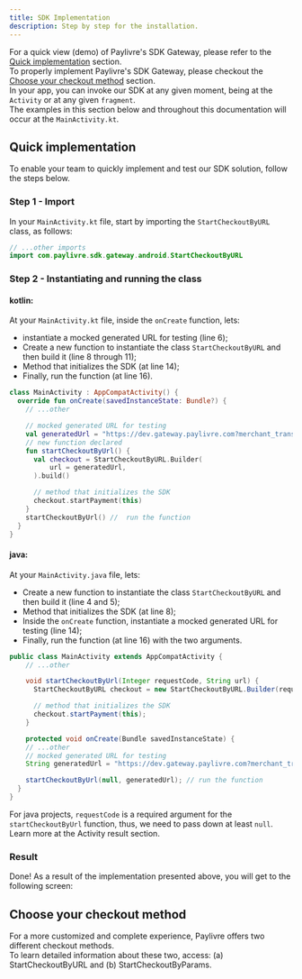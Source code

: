 ```yaml
---
title: SDK Implementation
description: Step by step for the installation.
---
```



For a quick view (demo) of Paylivre's SDK Gateway, please refer to the [Quick implementation](#quick-implementation) section.<br/>
To properly implement Paylivre's SDK Gateway, please checkout the [Choose your checkout method](#choose-your-checkout-method) section.<br/>
In your app, you can invoke our SDK at any given moment, being at the `Activity` or at any given `fragment`.<br/>
The examples in this section below and throughout this documentation will occur at the `MainActivity.kt`.

## Quick implementation

To enable your team to quickly implement and test our SDK solution, follow the steps below.

### Step 1 - Import

In your `MainActivity.kt` file, start by importing the `StartCheckoutByURL` class, as follows:

```kotlin title=./java/MainActivity.kt lineNumbers=true highlight={2}
// ...other imports
import com.paylivre.sdk.gateway.android.StartCheckoutByURL

```

### Step 2 - Instantiating and running the class

#### kotlin:

At your `MainActivity.kt` file, inside the `onCreate` function, lets:

- instantiate a mocked generated URL for testing (line 6);
- Create a new function to instantiate the class `StartCheckoutByURL` and then build it (line 8 through 11);
- Method that initializes the SDK (at line 14);
- Finally, run the function (at line 16).

```kotlin title=./java/MainActivity.kt lineNumbers=true highlight={6,8-11,14,16}
class MainActivity : AppCompatActivity() {
  override fun onCreate(savedInstanceState: Bundle?) {
    // ...other

    // mocked generated URL for testing
    val generatedUrl = "https://dev.gateway.paylivre.com?merchant_transaction_id=a47fc29a7b&merchant_id=302&operation=0&email=user_gateway_test@tutanota.com&document_number=61317581075&amount=500&currency=BRL&type=15&account_id=123654asd&callback_url=https://www.google.com&redirect_url=https://www.merchant_to_you.com&auto_approve=1&signature=JGFyZ29uMmkkdj0xOSRtPTE2LHQ9MixwPTEkWVdRNU5XWTVaR1UyT1RnNE5ETSRKYWlvWmRwc3J1L3cyQlJzVlBzd25B&logo_url=https://github.com/paylivre/gateway-example-react-js/blob/master/assets/logo_jackpot_new.png?raw=true"
    // new function declared
    fun startCheckoutByUrl() {
      val checkout = StartCheckoutByURL.Builder(
          url = generatedUrl,
      ).build()

      // method that initializes the SDK
      checkout.startPayment(this)
    }
    startCheckoutByUrl() //  run the function
  }
}

```

#### java:

At your `MainActivity.java` file, lets:

- Create a new function to instantiate the class `StartCheckoutByURL` and then build it (line 4 and 5);
- Method that initializes the SDK (at line 8);
- Inside the `onCreate` function, instantiate a mocked generated URL for testing (line 14);
- Finally, run the function (at line 16) with the two arguments.

```java title=./java/MainActivity.java lineNumbers=true highlight={4-5,8,14,16}
public class MainActivity extends AppCompatActivity {
    // ...other

    void startCheckoutByUrl(Integer requestCode, String url) {
      StartCheckoutByURL checkout = new StartCheckoutByURL.Builder(requestCode, url).build();

      // method that initializes the SDK
      checkout.startPayment(this);
    }

    protected void onCreate(Bundle savedInstanceState) {
    // ...other
    // mocked generated URL for testing
    String generatedUrl = "https://dev.gateway.paylivre.com?merchant_transaction_id=a47fc29a7b&merchant_id=302&operation=0&email=user_gateway_test@tutanota.com&document_number=61317581075&amount=500&currency=BRL&type=15&account_id=123654asd&callback_url=https://www.google.com&redirect_url=https://www.merchant_to_you.com&auto_approve=1&signature=JGFyZ29uMmkkdj0xOSRtPTE2LHQ9MixwPTEkWVdRNU5XWTVaR1UyT1RnNE5ETSRKYWlvWmRwc3J1L3cyQlJzVlBzd25B&logo_url=https://github.com/paylivre/gateway-example-react-js/blob/master/assets/logo_jackpot_new.png?raw=true";

    startCheckoutByUrl(null, generatedUrl); // run the function
  }
}
```

For java projects, `requestCode` is a required argument for the `startCheckoutByUrl` function, thus, we need to pass down at least `null`. Learn more at the <Link to="/extras/activity-result">Activity result</Link> section.

### Result

Done! As a result of the implementation presented above, you will get to the following screen:

<QuickImplementationImage />

## Choose your checkout method

For a more customized and complete experience, Paylivre offers two different checkout methods.<br/>
To learn detailed information about these two, access: (a) <Link to="/android/start-checkout-by-url">StartCheckoutByURL</Link> and (b) <Link to="/android/start-checkout-by-params">StartCheckoutByParams</Link>.
